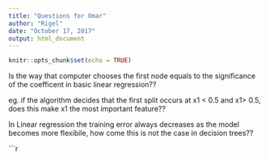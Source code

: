 ```yaml
---
title: "Questions for Omar"
author: "Rigel"
date: "October 17, 2017"
output: html_document
---
```


```r
knitr::opts_chunk$set(echo = TRUE)
```

 Is the way that computer chooses the first node equals to the significance of the coefficent in basic linear regression??

eg. if the algorithm decides that the first split occurs at x1 < 0.5 and x1> 0.5, does this make x1 the most important feature??

 In Linear regression the training error always decreases as the model becomes more flexibile, how come this is not the case in decision trees??





```r
